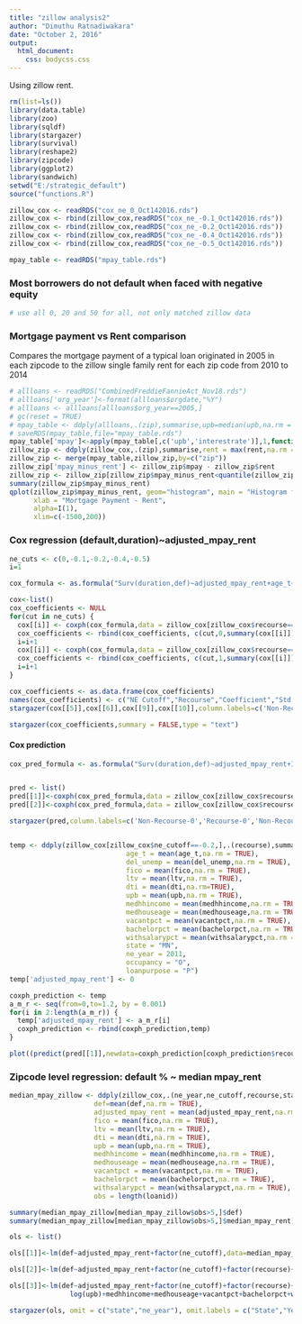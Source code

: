 ```yaml
---
title: "zillow analysis2"
author: "Dimuthu Ratnadiwakara"
date: "October 2, 2016"
output: 
  html_document: 
    css: bodycss.css
---
```


Using zillow rent.

```r
rm(list=ls())
library(data.table)
library(zoo)
library(sqldf)
library(stargazer)
library(survival)
library(reshape2)
library(zipcode)
library(ggplot2)
library(sandwich)
setwd("E:/strategic_default")
source("functions.R")

zillow_cox <- readRDS("cox_ne_0_Oct142016.rds")
zillow_cox <- rbind(zillow_cox,readRDS("cox_ne_-0.1_Oct142016.rds"))
zillow_cox <- rbind(zillow_cox,readRDS("cox_ne_-0.2_Oct142016.rds"))
zillow_cox <- rbind(zillow_cox,readRDS("cox_ne_-0.4_Oct142016.rds"))
zillow_cox <- rbind(zillow_cox,readRDS("cox_ne_-0.5_Oct142016.rds"))

mpay_table <- readRDS("mpay_table.rds")

```



### Most borrowers do not default when faced with negative equity
```r
# use all 0, 20 and 50 for all, not only matched zillow data
```

### Mortgage payment vs Rent comparison
Compares the mortgage payment of a typical loan originated in 2005 in each zipcode to the zillow single family rent for each zip code from 2010 to 2014
```r
# allloans <- readRDS("CombinedFreddieFannieAct_Nov18.rds")
# allloans['org_year']<-format(allloans$orgdate,"%Y")
# allloans <- allloans[allloans$org_year==2005,]
# gc(reset = TRUE)
# mpay_table <- ddply(allloans,.(zip),summarise,upb=median(upb,na.rm = TRUE),ltv=median(ltv,na.rm = TRUE),interestrate=median(interestrate,na.rm = TRUE))
# saveRDS(mpay_table,file="mpay_table.rds")
mpay_table['mpay']<-apply(mpay_table[,c('upb','interestrate')],1,function(x) mortgage(x['upb'],x['interestrate'],360))
zillow_zip <- ddply(zillow_cox,.(zip),summarise,rent = max(rent,na.rm = TRUE))
zillow_zip <- merge(mpay_table,zillow_zip,by=c("zip"))
zillow_zip['mpay_minus_rent'] <- zillow_zip$mpay - zillow_zip$rent
zillow_zip <- zillow_zip[zillow_zip$mpay_minus_rent<quantile(zillow_zip$mpay_minus_rent,0.99) & zillow_zip$mpay_minus_rent>quantile(zillow_zip$mpay_minus_rent,0.01),]
summary(zillow_zip$mpay_minus_rent)
qplot(zillow_zip$mpay_minus_rent, geom="histogram", main = "Histogram for Mortgage Payment - Rent", 
      xlab = "Mortgage Payment - Rent",  
      alpha=I(1),
      xlim=c(-1500,200))
```



### Cox regression (default,duration)~adjusted_mpay_rent
```r
ne_cuts <- c(0,-0.1,-0.2,-0.4,-0.5)
i=1

cox_formula <- as.formula("Surv(duration,def)~adjusted_mpay_rent+age_t+age_t*age_t+del_unemp+factor(state)+factor(ne_year)+fico+ltv+dti+log(upb)+medhhincome+medhouseage+vacantpct+bachelorpct+withsalarypct+factor(occupancy)+factor(loanpurpose)")

cox<-list()
cox_coefficients <- NULL
for(cut in ne_cuts) {
  cox[[i]] <- coxph(cox_formula,data = zillow_cox[zillow_cox$recourse==0 & zillow_cox$ne_cutoff==cut,])
  cox_coefficients <- rbind(cox_coefficients, c(cut,0,summary(cox[[i]])$coefficients[1,1],summary(cox[[i]])$coefficients[1,3],(exp(as.numeric(cox[[i]]$coefficients[1]))-1)*sd(zillow_cox[zillow_cox$recourse==0 & zillow_cox$ne_cutoff==cut,]$adjusted_mpay_rent)))
  i=i+1
  cox[[i]] <- coxph(cox_formula,data = zillow_cox[zillow_cox$recourse==1 & zillow_cox$ne_cutoff==cut,])
  cox_coefficients <- rbind(cox_coefficients, c(cut,1,summary(cox[[i]])$coefficients[1,1],summary(cox[[i]])$coefficients[1,3],(exp(as.numeric(cox[[i]]$coefficients[1]))-1)*sd(zillow_cox[zillow_cox$recourse==1 & zillow_cox$ne_cutoff==cut,]$adjusted_mpay_rent)))
  i=i+1
}

cox_coefficients <- as.data.frame(cox_coefficients)
names(cox_coefficients) <- c("NE Cutoff","Recourse","Coefficient","Std. Error","Marginal Effect")
stargazer(cox[[5]],cox[[6]],cox[[9]],cox[[10]],column.labels=c('Non-Recourse-0','Recourse-0','Non-Recourse-50','Recourse-50'), omit = c("state","ne_year","loanpurpose","occupancy"),omit.labels = c("State","Year","",""),type = "text",no.space=TRUE)

stargazer(cox_coefficients,summary = FALSE,type = "text")
```


#### Cox prediction
```r

cox_pred_formula <- as.formula("Surv(duration,def)~adjusted_mpay_rent+I(adjusted_mpay_rent^2)+age_t+age_t*age_t+del_unemp+factor(state)+factor(ne_year)+fico+ltv+dti+log(upb)+medhhincome+medhouseage+vacantpct+bachelorpct+withsalarypct+factor(occupancy)+factor(loanpurpose)")


pred <- list()
pred[[1]]<-coxph(cox_pred_formula,data = zillow_cox[zillow_cox$recourse==0 & zillow_cox$ne_cutoff==-0.2,])
pred[[2]]<-coxph(cox_pred_formula,data = zillow_cox[zillow_cox$recourse==1 & zillow_cox$ne_cutoff==-0.2,])

stargazer(pred,column.labels=c('Non-Recourse-0','Recourse-0','Non-Recourse-20','Recourse-20','Non-Recourse-50','Recourse-50'), omit = c("state","ne_year","loanpurpose","occupancy"),omit.labels = c("State","Year","",""),type = "text",no.space=TRUE)


temp <- ddply(zillow_cox[zillow_cox$ne_cutoff==-0.2,],.(recourse),summarise,
                             age_t = mean(age_t,na.rm = TRUE),
                             del_unemp = mean(del_unemp,na.rm = TRUE),
                             fico = mean(fico,na.rm = TRUE),
                             ltv = mean(ltv,na.rm = TRUE),
                             dti = mean(dti,na.rm=TRUE),
                             upb = mean(upb,na.rm = TRUE),
                             medhhincome = mean(medhhincome,na.rm = TRUE),
                             medhouseage = mean(medhouseage,na.rm = TRUE),
                             vacantpct = mean(vacantpct,na.rm = TRUE),
                             bachelorpct = mean(bachelorpct,na.rm = TRUE),
                             withsalarypct = mean(withsalarypct,na.rm = TRUE),
                             state = "MN",
                             ne_year = 2011,
                             occupancy = "O",
                             loanpurpose = "P")
temp['adjusted_mpay_rent'] <- 0

coxph_prediction <- temp
a_m_r <- seq(from=0,to=1.2, by = 0.001)
for(i in 2:length(a_m_r)) {
  temp['adjusted_mpay_rent'] <- a_m_r[i]
  coxph_prediction <- rbind(coxph_prediction,temp)
}

plot((predict(pred[[1]],newdata=coxph_prediction[coxph_prediction$recourse==0,])))
```


### Zipcode level regression: default % ~ median mpay_rent

```r
median_mpay_zillow <- ddply(zillow_cox,.(ne_year,ne_cutoff,recourse,state,zip),summarise,
                     def=mean(def,na.rm = TRUE),
                     adjusted_mpay_rent = mean(adjusted_mpay_rent,na.rm = TRUE),
                     fico = mean(fico,na.rm = TRUE),
                     ltv = mean(ltv,na.rm = TRUE),
                     dti = mean(dti,na.rm = TRUE),
                     upb = mean(upb,na.rm = TRUE),
                     medhhincome = mean(medhhincome,na.rm = TRUE),
                     medhouseage = mean(medhouseage,na.rm = TRUE),
                     vacantpct = mean(vacantpct,na.rm = TRUE),
                     bachelorpct = mean(bachelorpct,na.rm = TRUE),
                     withsalarypct = mean(withsalarypct,na.rm = TRUE),
                     obs = length(loanid))

summary(median_mpay_zillow[median_mpay_zillow$obs>5,]$def)
summary(median_mpay_zillow[median_mpay_zillow$obs>5,]$median_mpay_rent)
```

```r
ols <- list()

ols[[1]]<-lm(def~adjusted_mpay_rent+factor(ne_cutoff),data=median_mpay_zillow)

ols[[2]]<-lm(def~adjusted_mpay_rent+factor(ne_cutoff)+factor(recourse)+log(upb)+factor(ne_year)+factor(state),data=median_mpay_zillow)

ols[[3]]<-lm(def~adjusted_mpay_rent+factor(ne_cutoff)+factor(recourse)+factor(ne_year)+fico+ltv+dti+
               log(upb)+medhhincome+medhouseage+vacantpct+bachelorpct+withsalarypct+factor(state),data=median_mpay_zillow)

stargazer(ols, omit = c("state","ne_year"), omit.labels = c("State","Year"), type="text",no.space=TRUE)
```


